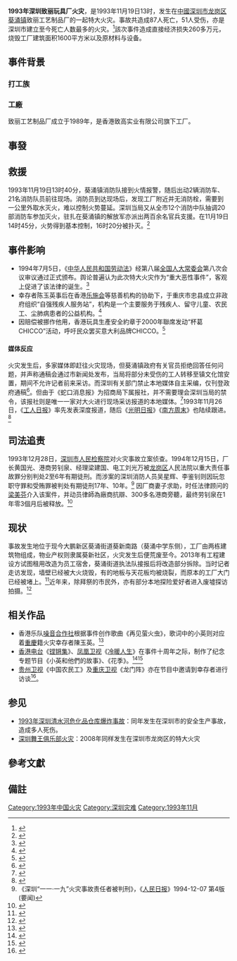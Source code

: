 '''1993年深圳致丽玩具厂火灾'''，是1993年11月19日13时，发生在[[中國|中國]][[深圳市|深圳市]][[龙岗区|龙岗区]][[葵涌镇|葵涌镇]]致丽工艺制品厂的一起特大火灾。事故共造成87人死亡，51人受伤{{NoteTag|死伤人数说法不一，事故调查报告与深圳本地媒体称84死}}，亦是深圳市建立至今死亡人数最多的火灾。<ref>{{cite web |title= 深圳祸患警示录：隐患如同埋藏于身边的“定时炸弹”……|url=http://jb.sznews.com/html/2016-02/17/content_3459981.htm |website=[[晶报|晶报]] |accessdate=2020-08-09| date=2016-02-17|language=zh-cn }}</ref>該次事件造成直接经济损失260多万元，烧毁工厂建筑面积1600平方米以及原材料与设备。

==事件背景==
===打工族===

===工廠===
致丽工艺制品厂成立于1989年，是香港致高实业有限公司旗下工厂。

==事發==

==救援==
1993年11月19日13时40分，葵涌镇消防队接到火情报警，随后出动2辆消防车、21名消防队员前往现场。消防员到达现场后，发现工厂附近并无消防栓，需要到一公里外取水灭火，难以控制火势蔓延。深圳当局又从全市12个消防中队抽调20部消防车参加灭火，驻扎在葵涌镇的解放军亦派出两百余名官兵支援。在11月19日14时45分，火势得到基本控制，16时20分被扑灭。<ref>{{cite web|title=《安全生产监督管理与执法全书-特大调查事故与处理实例(四)》韩问|url=http://www.360elib.com:2021/cache/E07A17F88EEC030D9D9D69E7FF5EC33C.pdf|website=吉林摄影出版社|accessdate=2020-08-09|language=zh-cn}}{{Dead link}}</ref>

==事件影响==
*1994年7月5日，《[[中华人民共和国劳动法|中华人民共和国劳动法]]》经第八届[[全国人大常委会|全国人大常委会]]第八次会议审议通过正式颁布。舆论普遍认为此次特大火灾作为“重大恶性事件”，客观上促进了该法律的诞生。<ref>{{cite web |title=两把大火烧出的《劳动法》？ |url=http://acftu.people.com.cn/n/2014/0707/c67502-25246457.html |website=中国工会新闻网 |accessdate=2020-08-09 |date=2014-07-07 |language=zh-cn |archive-date=2015-05-07 |archive-url=https://web.archive.org/web/20150507211156/http://acftu.people.com.cn/n/2014/0707/c67502-25246457.html |dead-url=no }}</ref>
*幸存者陈玉英事后在香港[[乐施会|乐施会]]等慈善机构的协助下，于重庆市忠县成立非政府组织“自强残疾人服务站”，机构是一个主要服务于残疾人、留守儿童、农民工、尘肺病患者的公益机构。<ref>{{cite web |title= 用我的伤疤医你的痛(图文)
|url=http://news.sina.com.cn/o/2007-10-12/002312711367s.shtml |website=[[新浪|新浪]] |accessdate=2020-08-09| date=2007-10-12|language=zh-cn }}</ref>
*因赔偿被挪作他用，香港玩具生產安全約章于2000年聯席发动“杯葛CHICCO”活动，呼吁民众罢买意大利品牌CHICCO。<ref>{{cite web |title= 香港玩具生產安全約章聯席今日再次發起抗議行動
|url=https://www.rfa.org/cantonese/news/24563-20000129.html |website=[[自由亚洲电台|自由亚洲电台]] |accessdate=2020-08-09| date=2000-01-29 }}</ref>
====媒体反应====
火灾发生后，多家媒体即赶往火灾现场，但葵涌镇政府有关官员拒绝回答任何问题，并声称通稿会通过市新闻处发布，当局将部分未受伤的工人转移至镇文化馆安置，期间不允许记者前来采访。而深圳有关部门禁止本地媒体自主采编，仅刊登政府通稿<ref>{{cite web |title=废墟上的凭吊——深圳“11·19”特大火灾事故记事与反思||website=《中国工人》杂志1994年第5、6期 |}}</ref>。但由于《蛇口消息报》为招商局下属报社，并不需要理会深圳当局的禁令，该报社则是唯一一家对大火进行现场采访报道的本地媒体。<ref>{{cite web |title=一份报纸和戛然而止的舆论试验:深圳和它的 40 年 |url=http://www.sohu.com/a/238445465_313170|website=搜狐 |accessdate=2021-02-15| date=2018-06-29|language=zh-cn}}</ref>1993年11月26日，《[[工人日报|工人日报]]》率先发表深度报道，随后《[[光明日报|光明日报]]》《[[南方周末|南方周末]]》也陆续跟进。<ref>{{cite web |title=社会结构与历史事件的契合———中国女工的历史命运（佟新）||website=《社会学研究》 2003年第5期 |}}</ref>

==司法追责==
1993年12月28日，[[深圳市人民检察院|深圳市人民检察院]]对火灾事故立案侦查。1994年12月15日，厂长黄国光、港商劳钊泉、经理梁建国、电工刘光万被[[龙岗区|龙岗区]]人民法院以重大责任事故罪分别判处2至6年有期徒刑。而涉案的深圳消防人员吴星辉、李鉴钊则因玩忽职守罪和受贿罪被判处有期徒刑17年、10年。<ref>《深圳“一一·一九”火灾事故责任者被判刑》，《[[人民日报|人民日报]]》1994-12-07 第4版(要闻)</ref> 因厂商妻子求助，时任法律顾问的[[梁美芬|梁美芬]]介入该案件，并动员律師為廠商抗辯、300多名港商旁聽，最终劳钊泉在1年零3個月后被释放。<ref>{{cite web |title=反叛梁美芬 學包容闖政界|url=http://paper.wenweipo.com/2008/07/13/AZ0807130001.html |website=香港文汇网 |accessdate=2020-08-11| date=2008-07-13|language=zh-hk}}</ref>

==现状==
事故发生地位于现今大鹏新区葵涌街道葵新南路（葵涌中学东侧），工厂由两栋建筑物组成，物业产权则隶属葵新社区，火灾发生后便荒废至今。2013年有工程建设方试图租用改造为员工宿舍，葵涌街道执法队接报后将改造部分拆除。当时记者走访发现，墙壁已经被大火烧毁，有的地板与天花板均被烧裂，而原本的工厂大门已经被堵上。<ref>{{cite web |title=葵涌致丽大火20年祭 周围居民仍记得火灾 |url=http://sz.bendibao.com/news/20131119/579696.htm |website=深圳本地宝 |accessdate=2020-08-11 |date=2013-11-19 |language=zh-cn |archive-date=2014-09-11 |archive-url=https://web.archive.org/web/20140911153906/http://sz.bendibao.com/news/20131119/579696.htm |dead-url=yes }}</ref>近年来，除拜祭的市民外，亦有部分本地探险爱好者进入废墟探访拍摄。<ref>{{cite web |title= 深圳凶地致丽玩具厂探访VLOG，回首高速发展的伤疤|url=https://www.bilibili.com/video/BV1xK4y1C7as/?spm_id_from=333.788.videocard.9|website=[[哔哩哔哩|哔哩哔哩]]|accessdate=2020-08-21| date=2020-03-27|language=zh-cn }}</ref>

==相关作品==
*香港乐队[[噪音合作社|噪音合作社]]根据事件创作歌曲《再见萤火虫》，歌词中的小英则对应着[[重慶|重慶]]籍火灾幸存者陳玉英。<ref>{{cite web |title=致麗大火22年：不能忘卻的紀念 |url=https://www.inmediahk.net/node/22 |website=[[香港独立媒体网|香港独立媒体网]] |accessdate=2020-08-09 |date=2015-11-19 |language=zh-hk |archive-date=2017-11-13 |archive-url=https://web.archive.org/web/20171113203640/http://www.inmediahk.net/node/22 |dead-url=no }}</ref>
*[[香港电台|香港电台]]《[[铿锵集|铿锵集]]》、[[凤凰卫视|凤凰卫视]]《[[冷暖人生|冷暖人生]]》在事件十周年之际，制作了纪念专题节目《小英和他們的故事》、《花季》。<ref>{{cite web |title=香港电台电视节目资料库 鏗鏘集 2003|url=http://app1.rthk.org.hk/php/tvarchivecatalog/episode.php?progid=254&tvcat=2 |website=[[香港电台|香港电台]] |accessdate=2020-08-09  |language=zh-hk }}</ref><ref>{{cite web |title=《冷暖人生》十年 陈晓楠：我们一直在做活着
|url=http://app1.rthk.org.hk/php/tvarchivecatalog/episode.php?progid=254&tvcat=2 |website=[[新华网|新华网]] |accessdate=2020-08-09| date=2013-09-10|language=zh-cn }}</ref>
*[[贵州卫视|贵州卫视]]《中国农民工》及[[重庆卫视|重庆卫视]]《龙门阵》亦在节目中邀请到幸存者进行访谈<ref>{{cite web |title=赵忠祥参与《中国农民工》节目 面对“天堂来信”唏嘘不已 |url=http://www.gog.cn/zonghe/system/2009/07/30/010614848.shtml |website=多彩贵州网 |accessdate=2020-08-09 |date=2009-07-30 |language=zh-cn }}{{Dead link}}</ref>。
==参见==
*[[1993年深圳清水河危化品仓库爆炸事故|1993年深圳清水河危化品仓库爆炸事故]]：同年发生在深圳市的安全生产事故，造成多人死伤。
*[[深圳舞王俱乐部火灾|深圳舞王俱乐部火灾]]：2008年同样发生在深圳市龙岗区的特大火灾
==參考文獻==
{{reflist}}
== 備註 ==
{{NoteFoot|3}}
[[Category:1993年中国火灾|Category:1993年中国火灾]]
[[Category:深圳灾难|Category:深圳灾难]]
[[Category:1993年11月|Category:1993年11月]]